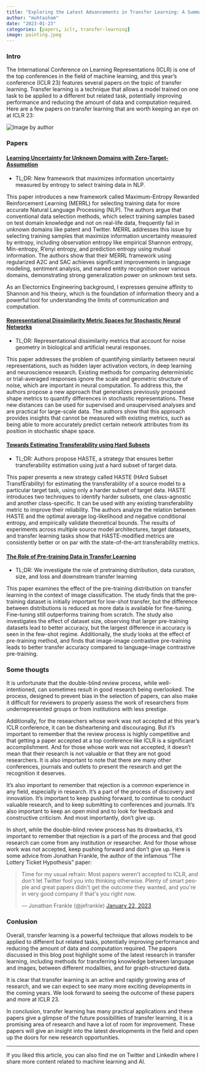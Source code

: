 ```yaml
---
title: "Exploring the Latest Advancements in Transfer Learning: A Summary of ICLR'23 Transfer Learning-Related Papers"
author: "muhtasham"
date: "2023-01-23"
categories: [papers, iclr, transfer-learning]
image: painting.jpeg
---
```


### Intro

The International Conference on Learning Representations (ICLR) is one of the top conferences in the field of machine learning, and this year's conference (ICLR 23) features several papers on the topic of transfer learning. Transfer learning is a technique that allows a model trained on one task to be applied to a different but related task, potentially improving performance and reducing the amount of data and computation required. Here are a few papers on transfer learning that are worth keeping an eye on at ICLR 23:

![](painting.jpeg "Image by author")

### Papers

#### [Learning Uncertainty for Unknown Domains with Zero-Target-Assumption](https://openreview.net/forum?id=pWVASryOyFw)

- TL;DR: New framework that maximizes information uncertainty measured by entropy to select training data in NLP. 

This paper introduces a new framework called Maximum-Entropy Rewarded Reinforcement Learning (MERRL) for selecting training data for more accurate Natural Language Processing (NLP). The authors argue that conventional data selection methods, which select training samples based on test domain knowledge and not on real-life data, frequently fail in unknown domains like patent and Twitter. MERRL addresses this issue by selecting training samples that maximize information uncertainty measured by entropy, including observation entropy like empirical Shannon entropy, Min-entropy, R'enyi entropy, and prediction entropy using mutual information. The authors show that their MERRL framework using regularized A2C and SAC achieves significant improvements in language modeling, sentiment analysis, and named entity recognition over various domains, demonstrating strong generalization power on unknown test sets. 


As an Electornics Engineering background, I expresses genuine affinity to Shannon and his theory, which is the foundation of information theory and a powerful tool for understanding the limits of communication and computation. 

#### [Representational Dissimilarity Metric Spaces for Stochastic Neural Networks](https://openreview.net/forum?id=xjb563TH-GH)

- TL;DR: Representational dissimilarity metrics that account for noise geometry in biological and artificial neural responses. 

This paper addresses the problem of quantifying similarity between neural representations, such as hidden layer activation vectors, in deep learning and neuroscience research. Existing methods for comparing deterministic or trial-averaged responses ignore the scale and geometric structure of noise, which are important in neural computation. To address this, the authors propose a new approach that generalizes previously proposed shape metrics to quantify differences in stochastic representations. These new distances can be used for supervised and unsupervised analyses and are practical for large-scale data. The authors show that this approach provides insights that cannot be measured with existing metrics, such as being able to more accurately predict certain network attributes from its position in stochastic shape space.

#### [Towards Estimating Transferability using Hard Subsets](https://openreview.net/forum?id=hRfJzvTYvD-)

- TL;DR: Authors propose HASTE, a strategy that ensures better transferability estimation using just a hard subset of target data.

This paper presents a new strategy called HASTE (HArd Subset TransfErability) for estimating the transferability of a source model to a particular target task, using only a harder subset of target data. HASTE introduces two techniques to identify harder subsets, one class-agnostic and another class-specific. It can be used with any existing transferability metric to improve their reliability. The authors analyze the relation between HASTE and the optimal average log-likelihood and negative conditional entropy, and empirically validate theoretical bounds. The results of experiments across multiple source model architectures, target datasets, and transfer learning tasks show that HASTE-modified metrics are consistently better or on par with the state-of-the-art transferability metrics.

#### [The Role of Pre-training Data in Transfer Learning ](https://openreview.net/forum?id=q_PkAzGFrmq)

- TL;DR: We investigate the role of pretraining distribution, data curation, size, and loss and downstream transfer learning

This paper examines the effect of the pre-training distribution on transfer learning in the context of image classification. The study finds that the pre-training dataset is initially important for low-shot transfer, but the difference between distributions is reduced as more data is available for fine-tuning. Fine-tuning still outperforms training from scratch. The study also investigates the effect of dataset size, observing that larger pre-training datasets lead to better accuracy, but the largest difference in accuracy is seen in the few-shot regime. Additionally, the study looks at the effect of pre-training method, and finds that image-image contrastive pre-training leads to better transfer accuracy compared to language-image contrastive pre-training.



### Some thougts 

It is unfortunate that the double-blind review process, while well-intentioned, can sometimes result in good research being overlooked. The process, designed to prevent bias in the selection of papers, can also make it difficult for reviewers to properly assess the work of researchers from underrepresented groups or from institutions with less prestige.

Additionally, for the researchers whose work was not accepted at this year's ICLR conference, it can be disheartening and discouraging. But it's important to remember that the review process is highly competitive and that getting a paper accepted at a top conference like ICLR is a significant accomplishment. And for those whose work was not accepted, it doesn't mean that their research is not valuable or that they are not good researchers. It is also important to note that there are many other conferences, journals and outlets to present the research and get the recognition it deserves.

It's also important to remember that rejection is a common experience in any field, especially in research. It's a part of the process of discovery and innovation. It's important to keep pushing forward, to continue to conduct valuable research, and to keep submitting to conferences and journals. It's also important to keep an open mind and to look for feedback and constructive criticism. And most importantly, don't give up.

In short, while the double-blind review process has its drawbacks, it's important to remember that rejection is a part of the process and that good research can come from any institution or researcher. And for those whose work was not accepted, keep pushing forward and don't give up. Here is some advice from Jonathan Frankle, the author of the infamous "The Lottery Ticket Hypothesis" paper:

<blockquote class="twitter-tweet"><p lang="en" dir="ltr">Time for my usual refrain: Most papers weren&#39;t accepted to ICLR, and don&#39;t let Twitter fool you into thinking otherwise. Plenty of smart people and great papers didn&#39;t get the outcome they wanted, and you&#39;re in very good company if that&#39;s you right now.</p>&mdash; Jonathan Frankle (@jefrankle) <a href="https://twitter.com/jefrankle/status/1616958137616982016?ref_src=twsrc%5Etfw">January 22, 2023</a></blockquote> <script async src="https://platform.twitter.com/widgets.js" charset="utf-8"></script>

### Conlusion 

Overall, transfer learning is a powerful technique that allows models to be applied to different but related tasks, potentially improving performance and reducing the amount of data and computation required. The papers discussed in this blog post highlight some of the latest research in transfer learning, including methods for transferring knowledge between language and images, between different modalities, and for graph-structured data.

It is clear that transfer learning is an active and rapidly growing area of research, and we can expect to see many more exciting developments in the coming years. We look forward to seeing the outcome of these papers and more at ICLR 23.

In conclusion, transfer learning has many practical applications and these papers give a glimpse of the future possibilities of transfer learning, it is a promising area of research and have a lot of room for improvement. These papers will give an insight into the latest developments in the field and open up the doors for new research opportunities.

____________________________________________________________________________________

If you liked this article, you can also find me on Twitter and LinkedIn where I share more content related to machine learning and AI.

